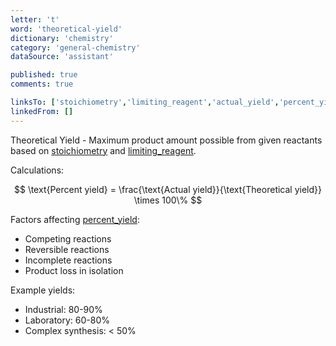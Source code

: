 ```yaml
---
letter: 't'
word: 'theoretical-yield'
dictionary: 'chemistry'
category: 'general-chemistry'
dataSource: 'assistant'

published: true
comments: true

linksTo: ['stoichiometry','limiting_reagent','actual_yield','percent_yield']
linkedFrom: []
---
```


<a id="theoretical_yield">Theoretical Yield</a> - Maximum product amount possible from given reactants based on [stoichiometry](#stoichiometry) and [limiting_reagent](#limiting_reagent).

Calculations:

$$
\text{Percent yield} = \frac{\text{Actual yield}}{\text{Theoretical yield}} \times 100\%
$$

Factors affecting [percent_yield](#percent_yield):
- Competing reactions
- Reversible reactions
- Incomplete reactions
- Product loss in isolation

Example yields:
- Industrial: 80-90%
- Laboratory: 60-80%
- Complex synthesis: < 50%
